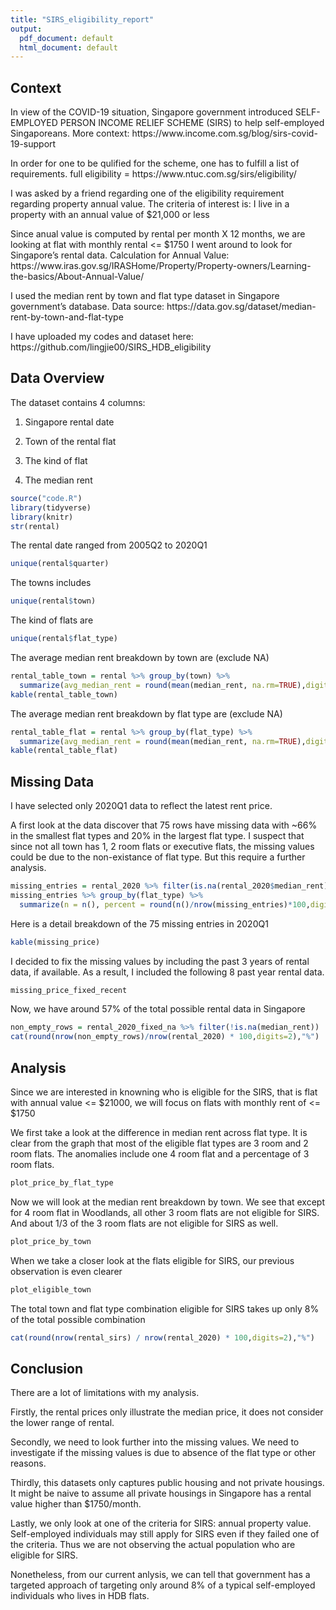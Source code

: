 ```yaml
---
title: "SIRS_eligibility_report"
output:
  pdf_document: default
  html_document: default
---
```


## Context
In view of the COVID-19 situation, Singapore government introduced SELF-EMPLOYED PERSON INCOME RELIEF SCHEME (SIRS) to help self-employed Singaporeans.
More context: https://www.income.com.sg/blog/sirs-covid-19-support

In order for one to be qulified for the scheme, one has to fulfill a list of requirements.
full eligibility = https://www.ntuc.com.sg/sirs/eligibility/

I was asked by a friend regarding one of the eligibility requirement regarding property annual value.
The criteria of interest is: I live in a property with an annual value of $21,000 or less

Since anual value is computed by rental per month X 12 months, we are looking at flat with monthly rental <= $1750
I went around to look for Singapore's rental data.
Calculation for Annual Value: https://www.iras.gov.sg/IRASHome/Property/Property-owners/Learning-the-basics/About-Annual-Value/

I used the median rent by town and flat type dataset in Singapore government's database.
Data source: https://data.gov.sg/dataset/median-rent-by-town-and-flat-type

I have uploaded my codes and dataset here: https://github.com/lingjie00/SIRS_HDB_eligibility

## Data Overview
The dataset contains 4 columns:

1. Singapore rental date

2. Town of the rental flat

3. The kind of flat

4. The median rent

```r
source("code.R")
library(tidyverse)
library(knitr)
str(rental)
```

The rental date ranged from 2005Q2 to 2020Q1
```r
unique(rental$quarter)
```

The towns includes
```r
unique(rental$town)
```

The kind of flats are
```r
unique(rental$flat_type)
```

The average median rent breakdown by town are (exclude NA)
```r
rental_table_town = rental %>% group_by(town) %>% 
  summarize(avg_median_rent = round(mean(median_rent, na.rm=TRUE),digits=2))
kable(rental_table_town)
```

The average median rent breakdown by flat type are (exclude NA)
```r
rental_table_flat = rental %>% group_by(flat_type) %>% 
  summarize(avg_median_rent = round(mean(median_rent, na.rm=TRUE),digits=2))
kable(rental_table_flat)
```

## Missing Data
I have selected only 2020Q1 data to reflect the latest rent price.

A first look at the data discover that 75 rows have missing data with ~66% in the smallest flat types and 20% in the largest flat type.
I suspect that since not all town has 1, 2 room flats or executive flats, the missing values could be due to the non-existance of flat type. But this require a further analysis.
```r
missing_entries = rental_2020 %>% filter(is.na(rental_2020$median_rent)) 
missing_entries %>% group_by(flat_type) %>% 
  summarize(n = n(), percent = round(n()/nrow(missing_entries)*100,digits=2))
```

Here is a detail breakdown of the 75 missing entries in 2020Q1
```r
kable(missing_price)
```

I decided to fix the missing values by including the past 3 years of rental data, if available.
As a result, I included the following 8 past year rental data.
```r
missing_price_fixed_recent
```

Now, we have around 57% of the total possible rental data in Singapore
```r
non_empty_rows = rental_2020_fixed_na %>% filter(!is.na(median_rent))
cat(round(nrow(non_empty_rows)/nrow(rental_2020) * 100,digits=2),"%")
```

## Analysis
Since we are interested in knowning who is eligible for the SIRS, that is flat with annual value <= \$21000, we will focus on flats with monthly rent of <= \$1750

We first take a look at the difference in median rent across flat type.
It is clear from the graph that most of the eligible flat types are 3 room and 2 room flats.
The anomalies include one 4 room flat and a percentage of 3 room flats.
```r
plot_price_by_flat_type
```

Now we will look at the median rent breakdown by town.
We see that except for 4 room flat in Woodlands, all other 3 room flats are not eligible for SIRS.
And about 1/3 of the 3 room flats are not eligible for SIRS as well.
```r
plot_price_by_town
```

When we take a closer look at the flats eligible for SIRS, our previous observation is even clearer
```r
plot_eligible_town
```

The total town and flat type combination eligible for SIRS takes up only 8% of the total possible combination
```r
cat(round(nrow(rental_sirs) / nrow(rental_2020) * 100,digits=2),"%")
```


## Conclusion
There are a lot of limitations with my analysis.

Firstly, the rental prices only illustrate the median price, it does not consider the lower range of rental.

Secondly, we need to look further into the missing values. We need to investigate if the missing values is due to absence of the flat type or other reasons.

Thirdly, this datasets only captures public housing and not private housings. It might be naive to assume all private housings in Singapore has a rental value higher than $1750/month.

Lastly, we only look at one of the criteria for SIRS: annual property value. Self-employed individuals may still apply for SIRS even if they failed one of the criteria. Thus we are not observing the actual population who are eligible for SIRS.

Nonetheless, from our current anlysis, we can tell that government has a targeted approach of targeting only around 8% of a typical self-employed individuals who lives in HDB flats.